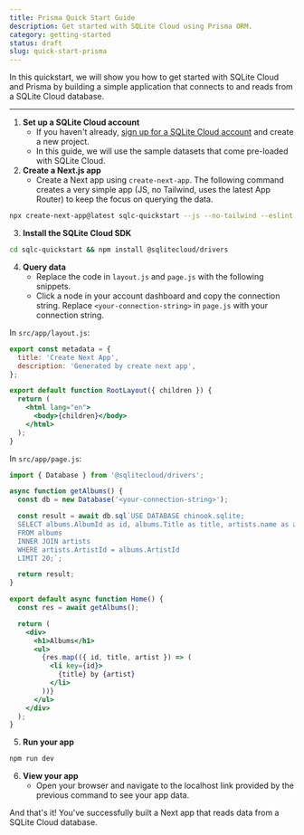 ```yaml
---
title: Prisma Quick Start Guide
description: Get started with SQLite Cloud using Prisma ORM.
category: getting-started
status: draft
slug: quick-start-prisma
---
```


In this quickstart, we will show you how to get started with SQLite Cloud and Prisma by building a simple application that connects to and reads from a SQLite Cloud database.

---

1. **Set up a SQLite Cloud account**
   - If you haven't already, [sign up for a SQLite Cloud account](https://sqlitecloud.io/register) and create a new project.
   - In this guide, we will use the sample datasets that come pre-loaded with SQLite Cloud.
2. **Create a Next.js app**
   - Create a Next app using ```create-next-app```. The following command creates a very simple app (JS, no Tailwind, uses the latest App Router) to keep the focus on querying the data. 
```bash
npx create-next-app@latest sqlc-quickstart --js --no-tailwind --eslint --app --src-dir --import-alias "@/*" --use-npm
```
3. **Install the SQLite Cloud SDK**
```bash
cd sqlc-quickstart && npm install @sqlitecloud/drivers
```
4. **Query data**
    - Replace the code in ```layout.js``` and ```page.js``` with the following snippets.
    - Click a node in your account dashboard and copy the connection string. Replace ```<your-connection-string>``` in ```page.js``` with your connection string.

In ```src/app/layout.js```:
```jsx
export const metadata = {
  title: 'Create Next App',
  description: 'Generated by create next app',
};

export default function RootLayout({ children }) {
  return (
    <html lang="en">
      <body>{children}</body>
    </html>
  );
}
```

In ```src/app/page.js```:
```jsx
import { Database } from '@sqlitecloud/drivers';

async function getAlbums() {
  const db = new Database('<your-connection-string>');

  const result = await db.sql`USE DATABASE chinook.sqlite; 
  SELECT albums.AlbumId as id, albums.Title as title, artists.name as artist
  FROM albums 
  INNER JOIN artists 
  WHERE artists.ArtistId = albums.ArtistId
  LIMIT 20;`;

  return result;
}

export default async function Home() {
  const res = await getAlbums();

  return (
    <div>
      <h1>Albums</h1>
      <ul>
        {res.map(({ id, title, artist }) => (
          <li key={id}>
            {title} by {artist}
          </li>
        ))}
      </ul>
    </div>
  );
}
```

5. **Run your app**
```bash
npm run dev
```
6. **View your app**
   - Open your browser and navigate to the localhost link provided by the previous command to see your app data.

And that's it! You've successfully built a Next app that reads data from a SQLite Cloud database.